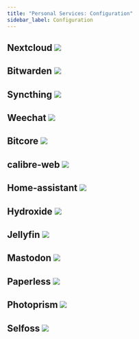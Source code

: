 ```yaml
---
title: "Personal Services: Configuration"
sidebar_label: Configuration
---
```

## Nextcloud ![](../../static/img/icons/personal/nextcloud.svg)
## Bitwarden ![](../../static/img/icons/personal/bitwarden.svg)
## Syncthing ![](../../static/img/icons/personal/syncthing.svg)
## Weechat ![](../../static/img/icons/personal/weechat.svg)
## Bitcore ![](../../static/img/icons/personal/bitcore.svg)
## calibre-web ![](../../static/img/icons/personal/calibre-web.svg)
## Home-assistant ![](../../static/img/icons/personal/home-assistant.svg)
## Hydroxide ![](../../static/img/icons/personal/hydroxide.svg)
## Jellyfin ![](../../static/img/icons/personal/jellyfin.svg)
## Mastodon ![](../../static/img/icons/personal/mastodon.svg)
## Paperless ![](../../static/img/icons/personal/paperless.svg)
## Photoprism ![](../../static/img/icons/personal/photoprism.svg)
## Selfoss ![](../../static/img/icons/personal/selfoss.svg)

